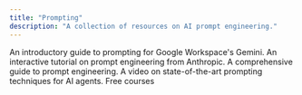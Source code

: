 ```yaml
---
title: "Prompting"
description: "A collection of resources on AI prompt engineering."
---
```


<CardGroup cols={1}>
  <Card title="Google’s Prompting guide 101" icon="link" horizontal href="https://services.google.com/fh/files/misc/gemini-for-google-workspace-prompting-guide-101.pdf">
    An introductory guide to prompting for Google Workspace's Gemini.
  </Card>
  <Card title="Anthropic's Prompt Engineering Interactive Tutorial" icon="link" horizontal href="https://github.com/anthropics/prompt-eng-interactive-tutorial?trk=public_post_comment-text">
    An interactive tutorial on prompt engineering from Anthropic.
  </Card>
  <Card title="Prompt Engineering Guide" icon="link" horizontal href="https://www.promptingguide.ai/">
    A comprehensive guide to prompt engineering.
  </Card>
  <Card title="State-Of-The-Art Prompting For AI Agents" icon="link" horizontal href="https://www.youtube.com/watch?v=DL82mGde6wo&t=1117s">
    A video on state-of-the-art prompting techniques for AI agents.
  </Card>
</CardGroup>

<Card title="Anthropic Courses" icon="link" horizontal href="https://anthropic.skilljar.com/">
  Free courses
</Card>